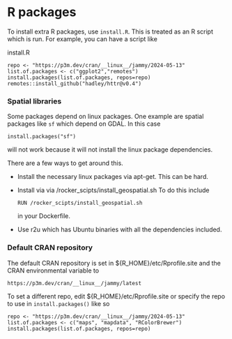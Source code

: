 # R packages

To install extra R packages, use `install.R`. This is treated as an R script which is run.  For example, you can have a script like

install.R
```
repo <- "https://p3m.dev/cran/__linux__/jammy/2024-05-13"
list.of.packages <- c("ggplot2","remotes")
install.packages(list.of.packages, repos=repo)
remotes::install_github("hadley/httr@v0.4")
```

### Spatial libraries

Some packages depend on linux packages. One example are spatial packages like `sf` which depend on GDAL. In this case
```
install.packages("sf")
```
will not work because it will not install the linux package dependencies.

There are a few ways to get around this.

* Install the necessary linux packages via apt-get. This can be hard.
* Install via via /rocker_scipts/install_geospatial.sh
  To do this include
  ```
  RUN /rocker_scipts/install_geospatial.sh
  ```
  in your Dockerfile.
* Use r2u which has Ubuntu binaries with all the dependencies included.

### Default CRAN repository

The default CRAN repository is set in ${R_HOME}/etc/Rprofile.site and the CRAN environmental variable to
```
https://p3m.dev/cran/__linux__/jammy/latest
```

To set a different repo, edit ${R_HOME}/etc/Rprofile.site or specify the repo to use in `install.packages()` like so
```
repo <- "https://p3m.dev/cran/__linux__/jammy/2024-05-13"
list.of.packages <- c("maps", "mapdata", "RColorBrewer")
install.packages(list.of.packages, repos=repo)
```
